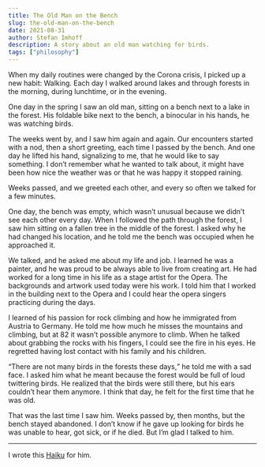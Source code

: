 ```yaml
---
title: The Old Man on the Bench
slug: the-old-man-on-the-bench
date: 2021-08-31
author: Stefan Imhoff
description: A story about an old man watching for birds.
tags: ["philosophy"]
---
```


When my daily routines were changed by the Corona crisis, I picked up a new habit: Walking. Each day I walked around lakes and through forests in the morning, during lunchtime, or in the evening.

One day in the spring I saw an old man, sitting on a bench next to a lake in the forest. His foldable bike next to the bench, a binocular in his hands, he was watching birds.

The weeks went by, and I saw him again and again. Our encounters started with a nod, then a short greeting, each time I passed by the bench. And one day he lifted his hand, signalizing to me, that he would like to say something. I don’t remember what he wanted to talk about, it might have been how nice the weather was or that he was happy it stopped raining.

Weeks passed, and we greeted each other, and every so often we talked for a few minutes.

One day, the bench was empty, which wasn’t unusual because we didn’t see each other every day. When I followed the path through the forest, I saw him sitting on a fallen tree in the middle of the forest. I asked why he had changed his location, and he told me the bench was occupied when he approached it.

We talked, and he asked me about my life and job. I learned he was a painter, and he was proud to be always able to live from creating art. He had worked for a long time in his life as a stage artist for the Opera. The backgrounds and artwork used today were his work. I told him that I worked in the building next to the Opera and I could hear the opera singers practicing during the days.

I learned of his passion for rock climbing and how he immigrated from Austria to Germany. He told me how much he misses the mountains and climbing, but at 82 it wasn’t possible anymore to climb. When he talked about grabbing the rocks with his fingers, I could see the fire in his eyes. He regretted having lost contact with his family and his children.

<q>There are not many birds in the forests these days,</q> he told me with a sad face. I asked him what
he meant because the forest would be full of loud twittering birds. He realized that the birds were still
there, but his ears couldn’t hear them anymore. I think that day, he felt for the first time that he
was old.

That was the last time I saw him. Weeks passed by, then months, but the bench stayed abandoned. I don’t know if he gave up looking for birds he was unable to hear, got sick, or if he died. But I’m glad I talked to him.

---

I wrote this [Haiku](/haiku/19/) for him.
